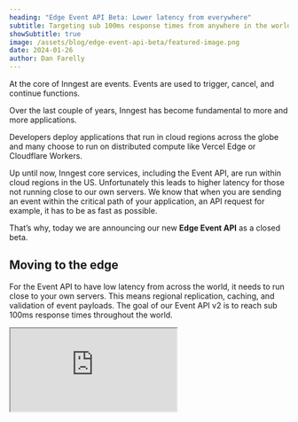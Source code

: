 ```yaml
---
heading: "Edge Event API Beta: Lower latency from everywhere"
subtitle: Targeting sub 100ms response times from anywhere in the world
showSubtitle: true
image: /assets/blog/edge-event-api-beta/featured-image.png
date: 2024-01-26
author: Dan Farelly
---
```


At the core of Inngest are events. Events are used to trigger, cancel, and continue functions.

Over the last couple of years, Inngest has become fundamental to more and more applications.

Developers deploy applications that run in cloud regions across the globe and many choose to run on distributed compute like Vercel Edge or Cloudflare Workers.

Up until now, Inngest core services, including the Event API, are run within cloud regions in the US. Unfortunately this leads to higher latency for those not running close to our own servers. We know that when you are sending an event within the critical path of your application, an API request for example, it has to be as fast as possible.

That’s why, today we are announcing our new **Edge Event API** as a closed beta.

## Moving to the edge

For the Event API to have low latency from across the world, it needs to run close to your own servers. This means regional replication, caching, and validation of event payloads. The goal of our Event API v2 is to reach sub 100ms response times throughout the world.

<iframe src="https://visualize.graphy.app/view/748398b9-71ab-42e6-9e60-836ebafebf76"
  style={{ width: "100%", height: "420px" }}/>

We’re still testing the new API internally before rolling it out to the first wave of customers. We’re already seeing major improvements of anywhere between a **46-85% reduction** in response times resulting in trimming response times by **hundreds of milliseconds** in some regions.

The Inngest architecture combines event streams, queues and durable execution into a single reliability layer. As all events begin their journey from the Event API directly to our event streams, it’s a primary segment to optimize performance.

## API Requirements

While we are still testing different hosting solutions, generally, the new Event API has the following requirements:

- **[Event Keys](/docs/events/creating-an-event-key) must be replicated at all locations.** We’ll start with caching, but with just caching, the first request may be slow to fetch the key from our database in the US. To get around this, we’ll push key changes to the API whenever any changes are made which also should alleviate issues with cache invalidation. This will include allow/deny lists for event names and IP addresses.
- **Essential [payload validation](/docs/events#event-payload-format)**. Events that do not follow the required payload should be rejected as fast as possible
- **Non-blocking event stream publishing**. The requester should not be required to wait for the server to publish to the Inngest event stream. Publishing should happen asynchronously with failover.
- **Payload size limit expansion**. We currently limit the size of payloads to 4MB, but customers often request larger sizes, especially when [sending events in bulk](/docs/events#sending-multiple-events-at-once). While the new API will have limits to start, it will be designed for larger payload sizes.

These are the essential requirements in addition to the features already built into our v1 Event API. Each one of these is intended to improve performance or lay the foundation for new features and improved capacity.

## How to join the beta

You can be first in line to try the new Event API by upvoting the project [directly on our roadmap](https://roadmap.inngest.com/roadmap?id=cddffcf8-47ba-44ac-a6c3-dd318f9eb132) with your Inngest account email. Please share any context on your application that you’d like to start using it for. Additionally, if you just want to be notified when the feature comes out of beta for wide usage, [add your email here](/newsletter?tag=beta-event-api).

We’re planning to roll this out first for sending events via [our SDKs](/blog/cross-language-support-with-new-sdks) or [HTTP](/docs/events#send-events-via-http-event-api). Due to the requirements for [transforms](/docs/platform/webhooks#defining-a-transform-function), webhooks will not be part of this beta, but more webhook features will be coming later this year!

## Onward

We’re committed to reducing latency across the board and our new Event API is only part of the picture. We’ve been steadily shipping improvements to function execution to reduce latency and we have several additional projects planned in our immediate roadmap.

Latency is extremely important and will be essential for future features like RPC-style direct function invocation from your APIs. We’d love to hear your feedback on this and we’re excited to begin beta rollout very soon!